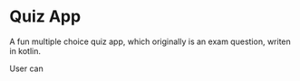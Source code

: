 
# Quiz App

A fun multiple choice quiz app, which originally is an exam question, writen in kotlin.

User can 

<Card title="Canadian Immiration Test" href="https://github.com/homing1923/CanadaImmgTest/tree/master" />

